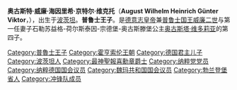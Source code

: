 {{expand|time=2015-01-03T17:07:46+00:00}}
{{unreferenced|time=2015-01-03T17:07:46+00:00}}
{{Infobox royalty
| name           = 奥古斯特·威廉王子
| title          = 普鲁士王子
| image          = Prinz August Wilhelm von Preußen.jpg
| caption        =
| spouse         =石勒苏益格-荷尔斯泰因-宗德堡-格吕克斯堡的亚历山德拉公主
| issue          =[[亚历山大·斐迪南王子_(德国)|亚历山大·斐迪南王子]]
| father         =[[威廉二世_(德国)|威廉二世]]
| mother         =[[什勒斯維希-霍爾斯坦的奧古斯塔·維多利亞|什勒斯維希-霍爾斯坦的奧古斯塔·維多利亞]]
| birth_date  ={{Birth date|1887|01|29|df=y}}
| birth_place = {{flag|German Empire}}[[普鲁士|普鲁士]][[波茨坦|波茨坦]]
| death_date  = {{Death date and age|1949|03|25|1887|01|29|63}}
| death_place = {{flag|Allied-occupied Germany}}[[巴登-符腾堡|巴登-符腾堡]][[斯图加特|斯图加特]]
| place of burial=
| house = [[霍亨索伦王朝|霍亨索伦]]
|}}

'''奥古斯特·威廉·海因里希·京特尔·维克托'''（'''August Wilhelm Heinrich Günter Viktor'''，{{bd|1887年|1月29日|1949年|3月25日}}），出生于[[波茨坦|波茨坦]]。'''普鲁士王子'''。是[[德国君主列表|德意志皇帝]]兼[[普鲁士国王列表|普鲁士国王]][[威廉二世_(德国)|威廉二世]]与第一任妻子石勒苏益格-荷尔斯泰因-宗德堡-奥古斯滕堡公主[[奥古斯塔·维多莉亚|奥古斯塔·维多莉亚]]的第四子。

{{Authority control}}
{{DEFAULTSORT:August Wilhelm}}
[[Category:普魯士王子|Category:普魯士王子]]
[[Category:霍亨索伦王朝|Category:霍亨索伦王朝]]
[[Category:德国君主儿子|Category:德国君主儿子]]
[[Category:波茨坦人|Category:波茨坦人]]
[[Category:最神聖報喜勳章爵士|Category:最神聖報喜勳章爵士]]
[[Category:纳粹党党员|Category:纳粹党党员]]
[[Category:纳粹德国国会议员|Category:纳粹德国国会议员]]
[[Category:魏玛共和国国会议员|Category:魏玛共和国国会议员]]
[[Category:勃兰登堡省人|Category:勃兰登堡省人]]
[[Category:冲锋队成员|Category:冲锋队成员]]